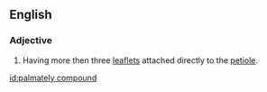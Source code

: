 == English ==
===Adjective===
{{en-adj|pos=[[palmately]] [[compound]]|-}}
#{{botany|of leaves}} Having more then three [[leaflet]]s attached directly to the [[petiole]].

[[id:palmately compound]]